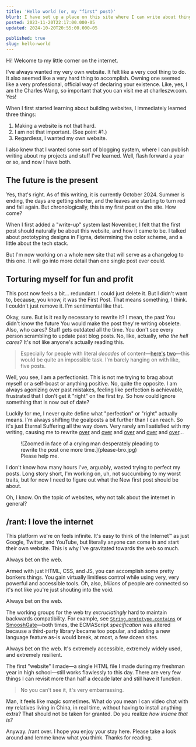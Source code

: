 ```yaml
---
title: 'Hello world (or, my "first" post)'
blurb: I have set up a place on this site where I can write about things. Now I can ramble about anything, and no one can stop me. Muahahaha.
posted: 2023-11-20T22:17:00.000-05
updated: 2024-10-20T20:55:00.000-05

published: true
slug: hello-world
---
```


Hi! Welcome to my little corner on the internet.

I've always wanted my very own website. It felt like a very cool thing to do. It also seemed like a very hard thing to accomplish. Owning one seemed like a very professional, official way of declaring your existence. Like, yes, I am the Charles Wang, so important that you can visit me at charleszw.com. Yes!

When I first started learning about building websites, I immediately learned three things:

1. Making a website is not that hard.
2. I am not that important. (See point #1.)
3. Regardless, I wanted my own website.

I also knew that I wanted some sort of blogging system, where I can publish writing about my projects and stuff I've learned. Well, flash forward a year or so, and now I have both.

## The future is the present

Yes, that's right. As of this writing, it is currently October 2024. Summer is ending, the days are getting shorter, and the leaves are starting to turn red and fall again. But chronologically, this is my first post on the site. How come?

When I first added a "write-up" system last November, I felt that the first post should naturally be about this website, and how it came to be. I talked about prototyping designs in Figma, determining the color scheme, and a little about the tech stack.

But I'm now working on a whole new site that will serve as a changelog to this one. It will go into more detail than one single post ever could.

## Torturing myself for fun and profit

This post now feels a bit... redundant. I could just delete it. But I didn't want to, because, you know, it was the First Post. That means something, I think. I couldn't just remove it. I'm sentimental like that.

Okay, sure. But is it really necessary to rewrite it? I mean, the past You didn't know the future You would make the post they're writing obselete. Also, who cares? Stuff gets outdated all the time. You don't see every person scrambling to update past blog posts. No, like, actually, _who the hell cares?_ It's not like anyone's actually reading this.

> Especially for people with literal _decades_ of content—[here's](https://gwern.net/index) [two](https://paulgraham.com/articles.html)—this would be quite an impossible task. I'm barely hanging on with like, five posts.

Well, you see, I am a perfectionist. This is not me trying to brag about myself or a self-boast or anything positive. No, quite the opposite. I am always agonizing over past mistakes, feeling like perfection is achievable, frustrated that I don't get it "right" on the first try. So how could ignore something that is now out of date?

Luckily for me, I never quite define what "perfection" or "right" actually means. I'm always shifting the goalposts a bit further than I can reach. So it's just Eternal Suffering all the way down. Very rarely am I satisfied with my writing, causing me to rewrite [over](https://github.com/aczw/personal-website/commit/ec5cc9b6f6da0055d940230e61f5ee8fb4d2e5d9) and [over](https://github.com/aczw/personal-website/commit/f90f32a2afcd4c15baa96e235f15d0487f37b521) and [over](https://github.com/aczw/personal-website/commit/d221398f7da1e29c2f47483448dfac2498e540ef) and [over](https://github.com/aczw/personal-website/commit/64875a61d90bbb6b4a23e9bef11d95ea97f58ef2) and [over](https://github.com/aczw/personal-website/commit/99df182aec73d763689ec34e215b58287d57094f)...

<figure>
  ![Zoomed in face of a crying man desperately pleading to rewrite the post one more
  time.](please-bro.jpg)
  <figcaption>Please help me.</figcaption>
</figure>

I don't know how many hours I've, arguably, wasted trying to perfect my posts. Long story short, I'm working on, uh, not succumbing to my worst traits, but for now I need to figure out what the New first post should be about.

Oh, I know. On the topic of websites, why not talk about the internet in general?

## /rant: I love the internet

This platform we're on feels infinite. It's easy to think of the Internet™ as just Google, Twitter, and YouTube, but literally anyone can come in and start their own website. This is why I've gravitated towards the web so much.

Always bet on the web.

Armed with just HTML, CSS, and JS, you can accomplish some pretty bonkers things. You gain virtually limitless control while using very, very powerful and accessible tools. Oh, also, _billions_ of people are connected so it's not like you're just shouting into the void.

Always bet on the web.

The working groups for the web try _excruciatingly_ hard to maintain backwards compatibility. For example, see [`String.prototype.contains`](https://github.com/mootools/mootools-core/issues/2402) or [SmooshGate](https://developer.chrome.com/blog/smooshgate/)—both times, the ECMAScript _specification_ was altered because a third-party library became too popular, and adding a new language feature as-is would break, at most, a few dozen sites.

Always bet on the web. It's extremely accessible, extremely widely used, and extremely resilient.

The first "website" I made—a single HTML file I made during my freshman year in high school—still works flawlessly to this day. There are very few things I can revisit more than half a decade later and still have it function.

> No you can't see it, it's very embarrassing.

Man, it feels like magic sometimes. What do you mean I can video chat with my relatives living in China, in real time, without having to install anything extra? That should not be taken for granted. Do you realize _how insane that is?_

Anyway. /rant over. I hope you enjoy your stay here. Please take a look around and lemme know what you think. Thanks for reading.

